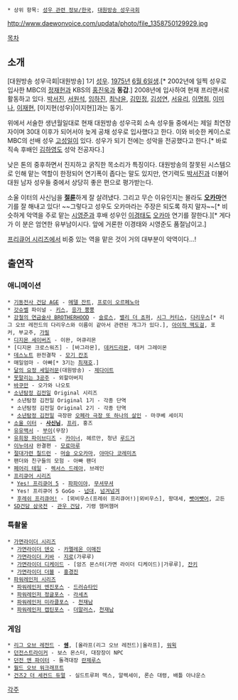  * 상위 항목: [[성우 관련 정보/한국]], [[대원방송 성우극회]]

http://www.daewonvoice.com/updata/photo/file_1358750129929.jpg

[[목차]]

== 소개 ==
[대원방송 성우극회|대원방송] 1기 [[성우]]. [[1975년]] [[6월 6일]]생.[* 2002년에 일찍 성우로 입사한 MBC의 [[정재헌]]과 KBS의 [[홍진욱]]과 '''동갑'''.] 2008년에 입사하여 현재 프리랜서로 활동하고 있다. [[박서진#s-1|박서진]], [[서원석#s-2|서원석]], [[임하진]], [[최낙윤]], [[김민정(성우)|김민정]], [[김성연(성우)|김성연]], [[서유리]], [[이명희#s-2|이명희]], [[이미나(성우)|이미나]], [[이재현(성우)|이재현]], [이지현(성우)|이지현]]과는 동기.

위에서 서술한 생년월일대로 현재 대원방송 성우극회 소속 성우들 중에서는 제일 최연장자이며 30대 이후가 되어서야 늦게 공채 성우로 입사했다고 한다. 이와 비슷한 케이스로 MBC의 선배 성우 [[고성일]]이 있다. 성우가 되기 전에는 성악을 전공했다고 한다.[* 바로 직속 후배인 [[김하영]]도 성악 전공자다.]

낮은 톤의 중후하면서 진지하고 굵직한 목소리가 특징이다. 대원방송의 잘못된 시스템으로 인해 맡는 역할이 한정되어 연기폭이 좁다는 말도 있지만, 연기력도 [[박서진]]과 더불어 대원 남자 성우들 중에서 상당히 좋은 편으로 평가받는다.

소울 이터의 사신님을  '''[[절륜]]'''하게 잘 살려냈다. 그리고 무슨 이유인지는 몰라도 '''[[오카마]]'''연기를 잘 해내고 있다! ~~그렇다고 성우도 오카마라는 주장은 되도록 하지 말자~~[* 비슷하게 악역을 주로 맡는 [[시영준]]과 후배 성우인 [[이경태]]도 [[오카마]] 연기를 잘한다.][* 게다가 이 분은 엄연한 유부남이시다. 앞에 거론한 이경태와 시영준도 품절남이고.]

[[프리큐어 시리즈]]에서 비중 있는 역을 맡은 것이 거의 대부분이 악역이다...!

== 출연작 ==
=== 애니메이션 ===
 * [[기동전사 건담 AGE]] - [[메델 잔트]], [[프로이 오르페노아]]
 * [[갓슈벨]] 파이널 - [[키스]], [[응가 뿡뿡]]
 * [[강철의 연금술사 BROTHERHOOD]] - [[슬로스(강철의 연금술사)|슬로스]], [[밸리 더 쵸퍼]], [[시그 커티스]], [[다리우스(강철의 연금술사)|다리우스]][* 리그 오브 레전드의 다리우스와 이름이 같아서 관련된 개그가 있다.], [[아이작 맥도걸]], 포커, 부교주, [[가필(강철의 연금술사)|가필]]
 * [[디지몬 세이버즈]] - 이완, 머큐리몬
 * [디지몬 크로스워즈] - [바그라몬], [[데커드라몬]], 데커 그레이몬
 * [[데스노트]] 완전결착 - [[모기 칸조]]
 * 매일엄마 - 아빠[* 3기는 [[최재호]].]
 * [[달의 요정 세일러문]](대원방송) - [[제다이트]]
 * [[못말리는 3공주]] - 외할아버지 
 * [[바쿠만]] - 오가와 나오토
 * [[소년탐정 김전일]] Original 시리즈
  * 소년탐정 김전일 Original 1기 - 각종 단역
  * 소년탐정 김전일 Original 2기 - 각종 단역
  * [[소년탐정 김전일]] 극장판 [[오페라 저택·새로운 살인|오페라 극장 또 하나의 살인]] - 마쿠베 세이지
 * [[소울 이터(만화)|소울 이터]] - '''[[사신님]]''', [[프리]], 홍즈
 * [[유유백서]] - [[부이]](무장)
 * [[유희왕 파이브디즈]] - [[히무로 진|카이너]], 헤르만, 청년 [[루드거]]
 * [[이누야샤]] 완결편 - [[모료마루]]
 * [[절대가련 칠드런]] - [[머슬 오오카마]], [[야마다 코레미츠]]
 * 팬더와 친구들의 모험 - 아빠 팬더
 * [[페어리 테일(만화)|페어리 테일]] - [[렉서스 드레아]], 브레인
 * [[프리큐어 시리즈]]
  * [[Yes! 프리큐어 5]] - [[파파이야]], [[코와이나|무셔무셔]]
  * Yes! 프리큐어 5 GoGo - [[야도칸|넙대]], [[호시이나|넘겨넘겨]]
  * [[프레쉬 프리큐어!|후레쉬 프리큐어!]] - [뫼비우스(프레쉬 프리큐어!)|뫼비우스], 왕대세, [[소레와타세|뺏어뺏어]], 고든
 * [[SD건담 삼국전]] - [[관우 건담]], 기령 햄머햄머
=== 특촬물 ===
 * [[가면라이더 시리즈]]
  * [[가면라이더 덴오]] - [[카멜레온 이매진]]
  * [[가면라이더 키바]] - [[지로(가면라이더 키바)|지로]](가루루)
  * [[가면라이더 디케이드]] - [암즈 몬스터(가면 라이더 디케이드)|가루루], [[잔키]]
  * [[가면라이더 더블]] - [[퍼페티아 도펀트|홍경진]]
 * [[슈퍼전대 시리즈|파워레인저 시리즈]]
  * [[염신전대 고온저|파워레인저 엔진포스]] - [[요고슈타인|드러슈타인]]
  * [[파워레인저 정글포스]] - [[라세츠]]
  * [[파워레인저 미라클포스]] - [[아마치 쇼이치로|천재남]]
  * [[해적전대 고카이저|파워레인저 캡틴포스]] - [[참모장 다마라스|더말러스]], [[아마치 쇼이치로|천재남]]
=== 게임 ===
 * [[리그 오브 레전드]] - '''[[쉔]]''', [올라프(리그 오브 레전드)|올라프], [[워윅]]
 * [[던전스트라이커]] - 보스 몬스터, 대장장이 NPC
 * [[던전 앤 파이터]] - 돌격대장 [[란제루스]]
 * [[월드 오브 워크래프트]]
 * [[건즈2 더 세컨드 듀얼]] - 실드트루퍼 맥스, 알렉세이, 론슨 대령, 배틀 아나운스
[[각주]]

